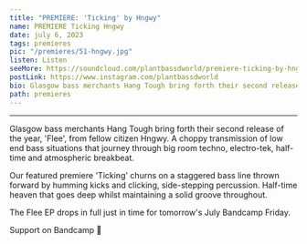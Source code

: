 ---
title: "PREMIERE: 'Ticking' by Hngwy"
name: PREMIERE Ticking Hngwy
date: july 6, 2023
tags: premieres
pic: "/premieres/51-hngwy.jpg"
listen: Listen
seeMore: https://soundcloud.com/plantbassdworld/premiere-ticking-by-hngwy
postLink: https://www.instagram.com/plantbassdworld
bio: Glasgow bass merchants Hang Tough bring forth their second release of the year, 'Flee', from fellow citizen Hngwy.
path: premieres
---

<SoundCloud
  url="https://soundcloud.com/plantbassdworld/premiere-ticking-by-hngwy"
  name="Hngwy - Ticking"
/>

<hr />

Glasgow bass merchants Hang Tough bring forth their second release of the year, 'Flee', from fellow citizen Hngwy.
A choppy transmission of low end bass situations that journey through big room techno, electro-tek, half-time and atmospheric breakbeat.

Our featured premiere 'Ticking' churns on a staggered bass line thrown forward by humming kicks and clicking, side-stepping percussion. Half-time heaven that goes deep whilst maintaining a solid groove throughout.

The Flee EP drops in full just in time for tomorrow's July Bandcamp Friday.

Support <HoverLink url="https://hangtough.bandcamp.com/album/flee" name="Hngwy" external /> on Bandcamp 🌱

<Picture src="/premieres/51-cover.jpg" alt="hngwy music room" size={1200} />
